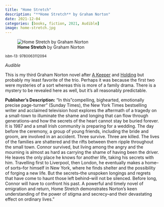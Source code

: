 ```yaml
---
title: "Home Stretch"
description: "**Home Stretch** by Graham Norton"
date: 2021-12-04
categories: [books, fiction, 2021, Audible]
image: home-stretch.jpg
---
```

![**Home Stretch** by Graham Norton](home-stretch.jpg){fig-align="left"}

<sup>isbn-13: 9780063112094</sup>

*Audible*

This is my third Graham Norton novel after [A Keeper](../2019-08-10-a-keeper/index.qmd)
and [Holding](../2019-02-28-holding/index.qmd) but probably my least
favorite of the trio. Perhaps it was because the first two were mysteries of a
sort whereas this is more of a family drama. There is a mystery to be revealed here
as well, but it's all reasonably predictable. 

**Publisher's Description:**
"In this "compelling, bighearted, emotionally precise page-turner" (Sunday
Times), the New York Times bestselling writer and acclaimed television host
explores the aftermath of a tragedy on a small-town to illuminate the shame
and longing that can flow through generations--and how the secrets of the
heart cannot stay be buried forever. It is 1987 and a small Irish community
is preparing for a wedding. The day before the ceremony, a group of young
friends, including the bride and groom, are involved in an accident. Three
survive. Three are killed. The lives of the families are shattered and the
rifts between them ripple throughout the small town. Connor survived, but
living among the angry and the mourning is almost as hard as carrying the
shame of having been the driver. He leaves the only place he knows for
another life, taking his secrets with him. Travelling first to Liverpool,
then London, he eventually makes a home--of sorts--for himself in New York,
where he finds shelter and the possibility of forging a new life. But the
secrets--the unspoken longings and regrets that have come to haunt those
left behind--will not be silenced. Before long, Connor will have to
confront his past. A powerful and timely novel of emigration and return,
Home Stretch demonstrates Norton's keen understanding of the power of
stigma and secrecy--and their devastating effect on ordinary lives."